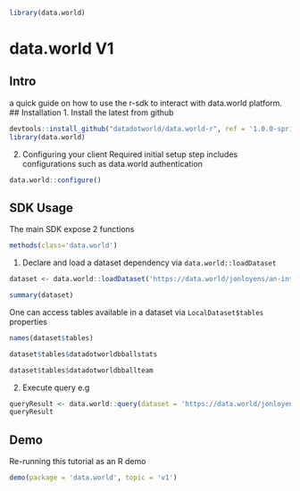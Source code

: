 

```r
library(data.world)
```

# data.world V1

## Intro 
a quick guide on how to use the r-sdk to interact with data.world platform. 
## Installation 
1. Install the latest from github
```r
devtools::install_github("datadotworld/data.world-r", ref = '1.0.0-sprint', build_vignettes = TRUE, force = TRUE)
library(data.world)
```
2. Configuring your client
Required initial setup step includes configurations such as data.world authentication
```r
data.world::configure()
```

## SDK Usage
The main SDK expose 2 functions

```r
methods(class='data.world')
```
1. Declare and load a dataset dependency via `data.world::loadDataset`
```r
dataset <- data.world::loadDataset('https://data.world/jonloyens/an-intro-to-dataworld-dataset')
```
```r
summary(dataset)
```
One can access tables available in a dataset via `LocalDataset$tables` properties
```r
names(dataset$tables)
```
```r
dataset$tables$datadotworldbballstats
```
```r
dataset$tables$datadotworldbballteam
```

2. Execute query e.g 
```r
queryResult <- data.world::query(dataset = 'https://data.world/jonloyens/an-intro-to-dataworld-dataset', query = 'select * from DataDotWorldBBallTeam')
queryResult
```

## Demo
Re-running this tutorial as an R demo
```r
demo(package = 'data.world', topic = 'v1')
```

